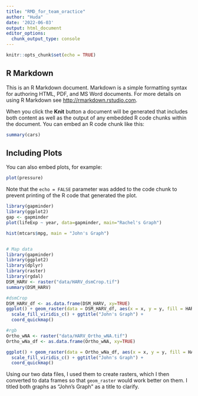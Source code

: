 ```yaml
---
title: "RMD_for_team_oractice"
author: "Huda"
date: '2022-06-03'
output: html_document
editor_options: 
  chunk_output_type: console
---
```


```r
knitr::opts_chunk$set(echo = TRUE)
```

## R Markdown

This is an R Markdown document. Markdown is a simple formatting syntax for authoring HTML, PDF, and MS Word documents. For more details on using R Markdown see <http://rmarkdown.rstudio.com>.

When you click the **Knit** button a document will be generated that includes both content as well as the output of any embedded R code chunks within the document. You can embed an R code chunk like this:

```r
summary(cars)
```

## Including Plots

You can also embed plots, for example:

```r
plot(pressure)
```

Note that the `echo = FALSE` parameter was added to the code chunk to prevent printing of the R code that generated the plot.

```r
library(gapminder) 
library(ggplot2)
gap <- gapminder
plot(lifeExp ~ year, data=gapminder, main="Rachel's Graph")
```

```r
hist(mtcars$mpg, main = "John's Graph")


# Map data
library(gapminder)
library(ggplot2)
library(dplyr)
library(raster)
library(rgdal)
DSM_HARV <- raster("data/HARV_dsmCrop.tif")
summary(DSM_HARV)

#dsmCrop
DSM_HARV_df <- as.data.frame(DSM_HARV, xy=TRUE)
ggplot() + geom_raster(data = DSM_HARV_df, aes(x = x, y = y, fill = HARV_dsmCrop)) + 
  scale_fill_viridis_c() + ggtitle("John's Graph") + 
  coord_quickmap()

#rgb
Ortho_wNA <- raster("data/HARV_Ortho_wNA.tif")
Ortho_wNa_df <- as.data.frame(Ortho_wNA, xy=TRUE)

ggplot() + geom_raster(data = Ortho_wNa_df, aes(x = x, y = y, fill = HARV_Ortho_wNA)) + 
  scale_fill_viridis_c() + ggtitle("John's Graph") + 
  coord_quickmap()
```

Using our two data files, I used them to create rasters, which I then converted to data frames so that `geom_raster` would work better on them. I titled both graphs as "John's Graph" as a title to clarify.
